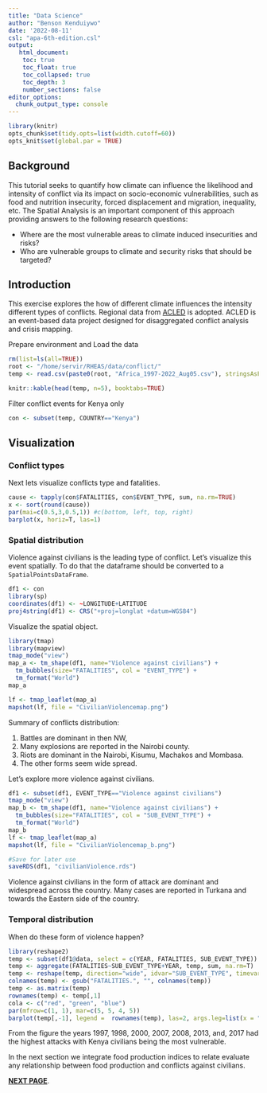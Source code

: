 ```yaml
---
title: "Data Science"
author: "Benson Kenduiywo"
date: '2022-08-11'
csl: "apa-6th-edition.csl"
output: 
   html_document:
    toc: true
    toc_float: true
    toc_collapsed: true
    toc_depth: 3
    number_sections: false
editor_options: 
  chunk_output_type: console
---
```


```r
library(knitr)
opts_chunk$set(tidy.opts=list(width.cutoff=60))
opts_knit$set(global.par = TRUE)
```

## Background

This tutorial seeks to quantify how climate can influence the likelihood and intensity of conflict via its impact on socio-economic vulnerabilities, such as food and nutrition insecurity, forced displacement and migration, inequality, etc. The Spatial Analysis is an important component of this approach providing answers to the following research questions:

-	Where are the most vulnerable areas to climate induced insecurities and risks?  
-	Who are vulnerable groups to climate and security risks that should be targeted? 

## Introduction

This exercise explores the how of different climate influences the intensity different types of conflicts. Regional data from [ACLED](https://acleddata.com/curated-data-files/#aggregated) is adopted. ACLED is an event-based data project designed for disaggregated conflict analysis and crisis mapping.

Prepare environment and Load the data

```r
rm(list=ls(all=TRUE))
root <- "/home/servir/RHEAS/data/conflict/"
temp <- read.csv(paste0(root, "Africa_1997-2022_Aug05.csv"), stringsAsFactors =  FALSE)

knitr::kable(head(temp, n=5), booktabs=TRUE) 
```

Filter conflict events for Kenya only

```r
con <- subset(temp, COUNTRY=="Kenya")
```

## Visualization

### Conflict types

Next lets visualize conflicts type and fatalities.

```r
cause <- tapply(con$FATALITIES, con$EVENT_TYPE, sum, na.rm=TRUE)
x <- sort(round(cause))
par(mai=c(0.5,3,0.5,1)) #c(bottom, left, top, right)
barplot(x, horiz=T, las=1)
```

### Spatial distribution

Violence against civilians is the leading type of conflict. Let's visualize this event spatially. To do that the dataframe should be converted to a `SpatialPointsDataFrame`.

```r
df1 <- con
library(sp)
coordinates(df1) <- ~LONGITUDE+LATITUDE
proj4string(df1) <- CRS("+proj=longlat +datum=WGS84")

```

Visualize the spatial object.

```r
library(tmap)
library(mapview)
tmap_mode("view")
map_a <- tm_shape(df1, name="Violence against civilians") +
  tm_bubbles(size="FATALITIES", col = "EVENT_TYPE") +
  tm_format("World")
map_a

lf <- tmap_leaflet(map_a)
mapshot(lf, file = "CivilianViolencemap.png")

```

Summary of conflicts distribution:

1) Battles are dominant in then NW, 
2) Many explosions are reported in the Nairobi county.
3) Riots are dominant in the Nairobi, Kisumu, Machakos and Mombasa.
4) The other forms seem wide spread.

Let's explore more violence against civilians.

```r
df1 <- subset(df1, EVENT_TYPE=="Violence against civilians")
tmap_mode("view")
map_b <- tm_shape(df1, name="Violence against civilians") +
  tm_bubbles(size="FATALITIES", col = "SUB_EVENT_TYPE") +
  tm_format("World")
map_b
lf <- tmap_leaflet(map_a)
mapshot(lf, file = "CivilianViolencemap_b.png")

#Save for later use
saveRDS(df1, "civilianViolence.rds")
```

Violence against civilians in the form of attack are dominant and widespread across the country. Many cases are reported in Turkana and towards the Eastern side of the country.

### Temporal distribution

When do these form of violence happen?

```r
library(reshape2)
temp <- subset(df1@data, select = c(YEAR, FATALITIES, SUB_EVENT_TYPE))
temp <- aggregate(FATALITIES~SUB_EVENT_TYPE+YEAR, temp, sum, na.rm=T)
temp <- reshape(temp, direction="wide", idvar="SUB_EVENT_TYPE", timevar="YEAR")
colnames(temp) <- gsub("FATALITIES.", "", colnames(temp))
temp <- as.matrix(temp)
rownames(temp) <- temp[,1]
cola <- c("red", "green", "blue")
par(mfrow=c(1, 1), mar=c(5, 5, 4, 5))
barplot(temp[,-1], legend =  rownames(temp), las=2, args.leg=list(x = "topright", bty = "n", inset=c(-0.2, 0), cex=0.75), col=cola, ylab="Fatalities")

```

From the figure the years 1997, 1998, 2000, 2007, 2008, 2013, and, 2017 had the highest attacks with Kenya civilians being the most vulnerable. 

In the next section we integrate food production indices to relate evaluate any relationship between food production and conflicts against civilians.

[**NEXT PAGE**](modis.html).



